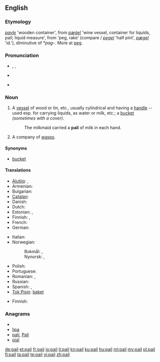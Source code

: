 ==English==

===Etymology===
{{etyl|enm}} ''[[payle]]'' 'wooden container', from {{etyl|ang}} ''[[pægel|pæġel]]'' 'wine vessel, container for liquids, pail; liquid measure', from {{proto|Germanic|pagilaz|lang=en}} 'peg, rake' (compare {{etyl|dum|-}}/{{etyl|gml|-}} ''[[pegel#Middle Dutch|pegel]]'' 'half pint', {{etyl|da|-}} ''[[pægel#Danish|pægel]]'' 'id.'), diminutive of *''pag-''. More at [[peg]].

===Pronunciation===
* {{enPR|pāl}}, {{IPA|/peɪl/}}, {{SAMPA|/peIl/}}
* {{audio|en-us-pail.ogg|Audio (US)}}
*: {{rhymes|eɪl}}
* {{homophones|pale}}

===Noun===
{{en-noun}}

# A [[vessel]] of wood or tin, etc., usually cylindrical and having a [[handle]] -- used esp. for carrying liquids, as water or milk, etc.; a [[bucket]] ''(sometimes with a cover)''.
#: The milkmaid carried a '''pail''' of milk in each hand.
# A company of [[wasp]]s.

====Synonyms====
* [[bucket]]

====Translations====
{{trans-top|vessel}}
* [[Alutiiq]]: {{tø|ems|wiit'ʀuuq}}, {{tø|ems|witʀuuq}}
* Armenian: {{t-|hy|դույլ|tr=duyl|xs=Armenian}}
* Bulgarian: {{t+|bg|ведро|n|tr=vedro|sc=Cyrl}}
* [[Catalan]]: {{t|ca|galleda|f}}
* Danish: {{t|da|srand}}
* Dutch: {{t+|nl|emmer|m}}
* Estonian: {{t+|et|pang}},  {{t|et|ämber }}
* Finnish: {{t+|fi|sanko}}, {{t+|fi|ämpäri}}
* French: {{t+|fr|seau|m}}
* German: {{t+|de|Eimer|m}}
{{trans-mid}}
* Italian: {{t+|it|secchio}}
* Norwegian:
*: Bokmål: {{t-|no|bøtte|c}}, {{t-|no|spann|n}}
*: Nynorsk: {{t-|nn|bytte|f|xs=Norwegian Nynorsk}}, {{t-|nn|spann|n|xs=Norwegian Nynorsk}}
* Polish: {{t+|pl|wiadro}}
* Portuguese: {{t+|pt|balde}}
* Romanian: {{t|ro|găleată|f}}, {{t|ro|căldare|f}}
* Russian: {{t+|ru|ведро|n|tr=vedró|sc=Cyrl}}
* Spanish: {{t-|es|cubo|m}}, {{t+|es|balde|m}}
* [[Tok Pisin]]: [[baket]]
{{trans-bottom}}

{{trans-top|company of wasps}}
* Finnish: {{t+|fi|parvi}}
{{trans-mid}}
{{trans-bottom}}

===Anagrams===
* {{alphagram|ailp}}
* [[lipa#English|lipa]]
* [[pali#English|pali]], [[Pali#English|Pali]]
* [[pial#English|pial]]

[[de:pail]]
[[et:pail]]
[[fr:pail]]
[[io:pail]]
[[it:pail]]
[[kn:pail]]
[[ku:pail]]
[[hu:pail]]
[[ml:pail]]
[[my:pail]]
[[pl:pail]]
[[fi:pail]]
[[ta:pail]]
[[te:pail]]
[[vi:pail]]
[[zh:pail]]